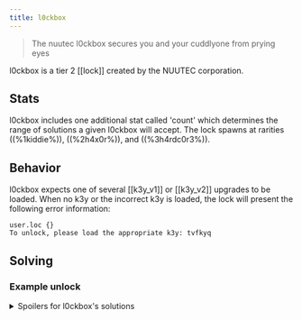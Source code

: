 ```yaml
---
title: l0ckbox
---
```


> The nuutec l0ckbox secures you and your cuddlyone from prying eyes

l0ckbox is a tier 2 [[lock]] created by the NUUTEC corporation.

## Stats

l0ckbox includes one additional stat called 'count' which determines the range of solutions a given l0ckbox will accept. The lock spawns at rarities ((%1kiddie%)), ((%2h4x0r%)), and ((%3h4rdc0r3%)).

## Behavior

l0ckbox expects one of several [[k3y_v1]] or [[k3y_v2]] upgrades to be loaded.
When no k3y or the incorrect k3y is loaded, the lock will present the following error information:

```
user.loc {}
To unlock, please load the appropriate k3y: tvfkyq
```

## Solving

### Example unlock

<details>
  <summary>Spoilers for l0ckbox's solutions</summary>

```
>>user.loc {}
WARNING: BINMAT security shell inactive. Intelligent defense system offline.
LOCK_UNLOCKED
System <user> breached.
Connection terminated.

```

</details>

